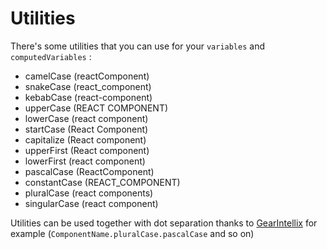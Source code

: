 # Utilities

There's some utilities that you can use for your `variables` and `computedVariables` :

- camelCase (reactComponent)
- snakeCase (react_component)
- kebabCase (react-component)
- upperCase (REACT COMPONENT)
- lowerCase (react component)
- startCase (React Component)
- capitalize (React component)
- upperFirst (React component)
- lowerFirst (react component)
- pascalCase (ReactComponent)
- constantCase (REACT_COMPONENT)
- pluralCase (react components)
- singularCase (react component)

Utilities can be used together with dot separation thanks to [GearIntellix](https://github.com/gearintellix) for example (`ComponentName.pluralCase.pascalCase` and so on)
